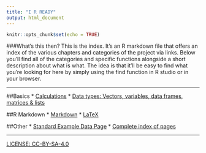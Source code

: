 ```yaml
---
title: "I R READY"
output: html_document
---
```


```r
knitr::opts_chunk$set(echo = TRUE)
```

###What's this then?
This is the index. It's an R markdown file that offers an index of the various chapters and categories of the project via links. Below you'll find all of the categories and specific functions alongside a short description about what is what. The idea is that it'll be easy to find what you're looking for here by simply using the find function in R studio or in your browser.

----

##Basics
* [Calculations](calc.html)
* [Data types: Vectors, variables, data frames, matrices & lists](datatypes.html)

##R Markdown
* [Markdown](markdown.html)
* [LaTeX](latex.html)

##Other
* [Standard Example Data Page](examples.html)
* [Complete index of pages](fullindex.html)

----
[LICENSE: CC-BY-SA-4.0](LICENSE)

